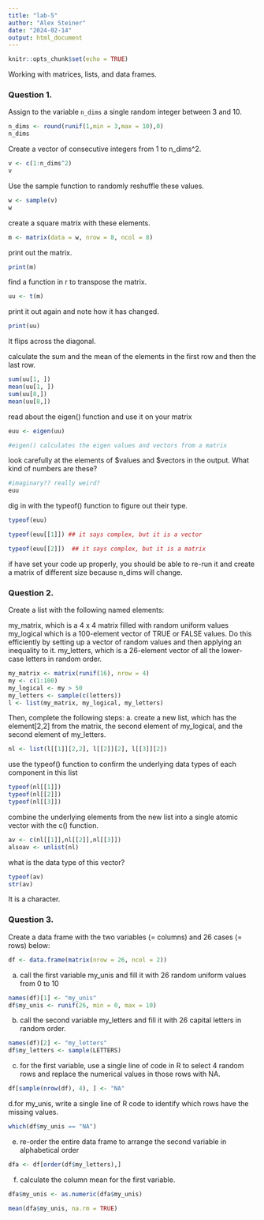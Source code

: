 ```yaml
---
title: "lab-5"
author: "Alex Steiner"
date: "2024-02-14"
output: html_document
---
```


```r
knitr::opts_chunk$set(echo = TRUE)
```

Working with matrices, lists, and data frames.

### Question 1.
Assign to the variable ```n_dims``` a single random integer between 3 and 10.
```r
n_dims <- round(runif(1,min = 3,max = 10),0)
n_dims
```

Create a vector of consecutive integers from 1 to n_dims^2.

```r
v <- c(1:n_dims^2)
v
```

Use the sample function to randomly reshuffle these values.

```r
w <- sample(v)
w
```

create a square matrix with these elements.
```r
m <- matrix(data = w, nrow = 8, ncol = 8)
```

print out the matrix.
```r
print(m)
```

find a function in r to transpose the matrix.

```r
uu <- t(m)
```

print it out again and note how it has changed.
```r
print(uu)
```
It flips across the diagonal.

calculate the sum and the mean of the elements in the first row and then the last row.

```r
sum(uu[1, ])
mean(uu[1, ])
sum(uu[8,])
mean(uu[8,])
```

read about the eigen() function and use it on your matrix

```r
euu <- eigen(uu)

#eigen() calculates the eigen values and vectors from a matrix
```

look carefully at the elements of $values and $vectors in the output. What kind of numbers are these?
```r
#imaginary?? really weird? 
euu
```


dig in with the typeof() function to figure out their type.

```r
typeof(euu)

typeof(euu[[1]]) ## it says complex, but it is a vector

typeof(euu[[2]])  ## it says complex, but it is a matrix
```


if have set your code up properly, you should be able to re-run it and create a matrix of different size because n_dims will change.



### Question 2. 

Create a list with the following named elements:

my_matrix, which is a 4 x 4 matrix filled with random uniform values
my_logical which is a 100-element vector of TRUE or FALSE values. Do this efficiently by setting up a vector of random values and then applying an inequality to it.
my_letters, which is a 26-element vector of all the lower-case letters in random order.

```r
my_matrix <- matrix(runif(16), nrow = 4)
my <- c(1:100)
my_logical <- my > 50
my_letters <- sample(c(letters))
l <- list(my_matrix, my_logical, my_letters)
```

Then, complete the following steps:
a. create a new list, which has the element[2,2] from the matrix, the second element of my_logical, and the second element of my_letters.

```r
nl <- list(l[[1]][2,2], l[[2]][2], l[[3]][2])
```
use the typeof() function to confirm the underlying data types of each component in this list
```r
typeof(nl[[1]])
typeof(nl[[2]])
typeof(nl[[3]])
```

combine the underlying elements from the new list into a single atomic vector with the c() function.
```r
av <- c(nl[[1]],nl[[2]],nl[[3]])
alsoav <- unlist(nl)
```


what is the data type of this vector?

```r
typeof(av)
str(av)
```
It is a character.

### Question 3.

Create a data frame with the two variables (= columns) and 26 cases (= rows) below:
```r
df <- data.frame(matrix(nrow = 26, ncol = 2))
```

a. call the first variable my_unis and fill it with 26 random uniform values from 0 to 10
```r
names(df)[1] <- "my_unis"
df$my_unis <- runif(26, min = 0, max = 10)
```
b. call the second variable my_letters and fill it with 26 capital letters in random order.
```r
names(df)[2] <- "my_letters"
df$my_letters <- sample(LETTERS)
```

c. for the first variable, use a single line of code in R to select 4 random rows and replace the numerical values in those rows with NA.

```r
df[sample(nrow(df), 4), ] <- "NA"

```

d.for my_unis, write a single line of R code to identify which rows have the missing values.
```r
which(df$my_unis == "NA")

```
e. re-order the entire data frame to arrange the second variable in alphabetical order
```r

dfa <- df[order(df$my_letters),]

```

f. calculate the column mean for the first variable.
```r
dfa$my_unis <- as.numeric(dfa$my_unis)

mean(dfa$my_unis, na.rm = TRUE)


```









